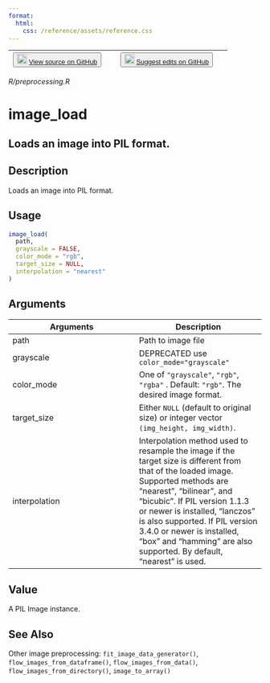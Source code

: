 ```yaml
---
format:
  html:
    css: /reference/assets/reference.css
---
```


| <button class="button"> ![](/reference/assets/GitHub-Mark-32px.png){width="20"} [View source on GitHub](https://github.com/rstudio/keras//blob/main/R/preprocessing.R) </button> | <button class="button"> ![](/reference/assets/GitHub-Mark-32px.png){width="20"} [Suggest edits on GitHub](https://github.com/rstudio/keras//edit/main/R/preprocessing.R) </button> |
|:------------------------------:|:--------------------------------------:|

*R/preprocessing.R*

# image_load

## Loads an image into PIL format.

## Description
Loads an image into PIL format. 


## Usage
```r
image_load( 
  path, 
  grayscale = FALSE, 
  color_mode = "rgb", 
  target_size = NULL, 
  interpolation = "nearest" 
) 
```

## Arguments
|Arguments|Description|
|---|---|
| path | Path to image file |
| grayscale | DEPRECATED use `color_mode="grayscale"` |
| color_mode | One of `"grayscale"`, `"rgb"`, `"rgba"` . Default: `"rgb"`. The desired image format. |
| target_size | Either `NULL` (default to original size) or integer vector `(img_height, img_width)`. |
| interpolation | Interpolation method used to resample the image if the target size is different from that of the loaded image. Supported methods are "nearest", "bilinear", and "bicubic". If PIL version 1.1.3 or newer is installed, "lanczos" is also supported. If PIL version 3.4.0 or newer is installed, "box" and "hamming" are also supported. By default, "nearest" is used. |



## Value
A PIL Image instance. 



## See Also
Other image preprocessing:  `fit_image_data_generator()`, `flow_images_from_dataframe()`, `flow_images_from_data()`, `flow_images_from_directory()`, `image_to_array()`

